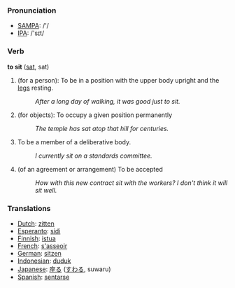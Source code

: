 === Pronunciation ===
*[[w:SAMPA|SAMPA]]: /'/
*[[w:IPA|IPA]]: /'sɪt/

=== Verb ===

'''to sit''' ([[sat]], sat)

# (for a person): To be in a position with the upper body upright and the [[leg]]s resting.
#: ''After a long day of walking, it was good just to sit.''
# (for objects): To occupy a given position permanently
#: ''The temple has sat atop that hill for centuries.''
# To be a member of a deliberative body.
#: ''I currently sit on a standards committee.''
# (of an agreement or arrangement) To be accepted
#: ''How with this new contract sit with the workers?  I don't think it will sit well.''

=== Translations ===
*[[Dutch]]: [[zitten]]
*[[Esperanto]]: [[sidi]]
*[[Finnish]]: [[istua]]
*[[French]]: [[s'asseoir]]
*[[German]]: [[sitzen]]
*[[Indonesian]]: [[duduk]]
*[[Japanese]]: [[座る]] ([[すわる]], suwaru)
*[[Spanish]]: [[sentarse]]